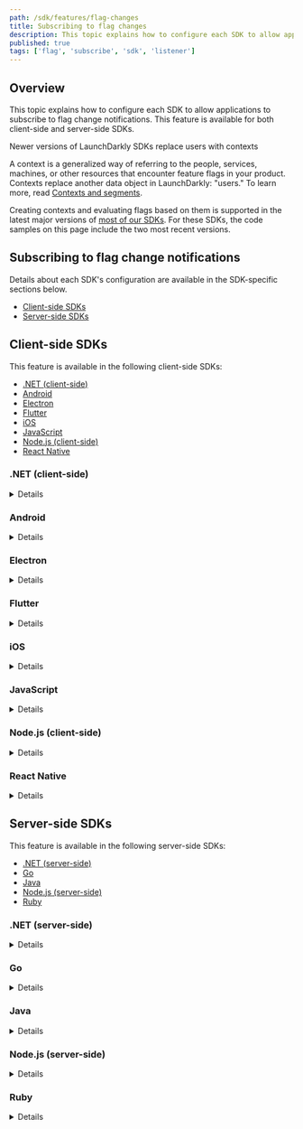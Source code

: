 ```yaml
---
path: /sdk/features/flag-changes
title: Subscribing to flag changes
description: This topic explains how to configure each SDK to allow applications to subscribe to flag change notifications.
published: true
tags: ['flag', 'subscribe', 'sdk', 'listener']
---
```


## Overview

This topic explains how to configure each SDK to allow applications to subscribe to flag change notifications. This feature is available for both client-side and server-side SDKs.

<Callout intent="info">
<CalloutTitle>Newer versions of LaunchDarkly SDKs replace users with contexts</CalloutTitle>
<CalloutDescription>

A context is a generalized way of referring to the people, services, machines, or other resources that encounter feature flags in your product. Contexts replace another data object in LaunchDarkly: "users." To learn more, read [Contexts and segments](/home/contexts).

Creating contexts and evaluating flags based on them is supported in the latest major versions of [most of our SDKs](/sdk). For these SDKs, the code samples on this page include the two most recent versions.

</CalloutDescription>
</Callout>

## Subscribing to flag change notifications

Details about each SDK's configuration are available in the SDK-specific sections below.

* [Client-side SDKs](#client-side-sdks)
* [Server-side SDKs](#server-side-sdks)

## Client-side SDKs

This feature is available in the following client-side SDKs:

* [.NET (client-side)](#net-client-side)
* [Android](#android)
* [Electron](#electron)
* [Flutter](#flutter)
* [iOS](#ios)
* [JavaScript](#javascript)
* [Node.js (client-side)](#nodejs-client-side)
* [React Native](#react-native)

### .NET (client-side)

<Details summary="Expand .NET (client-side) code sample">

The client uses an event pattern which allows your app to subscribe to feature flag changes in real time.

To subscribe to feature flag changes, register listeners for change events from the SDK:

<CodeSample>
<CSTab label=".NET SDK v2.0 (C#)">

```csharp
client.FlagTracker.FlagChanged += (sender, eventArgs) => {
    if (eventArgs.Key == "key-for-flag-i-am-watching") {
        DoSomethingWithNewFlagValue(eventArgs.NewBoolValue);
    }
};
```

</CSTab>
<CSTab label=".NET SDK v1.x (C#)">

```csharp
client.FlagChanged += (sender, eventArgs) => {
    if (eventArgs.Key == "key-for-flag-i-am-watching") {
        DoSomethingWithNewFlagValue(eventArgs.NewBoolValue);
    }
};
```

</CSTab>
</CodeSample>

To learn more, read [`IFlagTracker`](https://launchdarkly.github.io/dotnet-client-sdk/api/LaunchDarkly.Sdk.Client.Interfaces.IFlagTracker.html).
</Details>

### Android

<Details summary="Expand Android code sample">

The client uses a listener pattern which allows your app to subscribe to feature flag changes in real time.

To subscribe to feature flag changes, register listeners for change events from the SDK:

<CodeSample>
<CSTab label="Java">

```java
String flagKey = "yourFlagKey";

FeatureFlagChangeListener listener = new FeatureFlagChangeListener() {
    @Override
    public void onFeatureFlagChange(String flagKey) {
        boolean newValue = LDClient.get().boolVariation(flagKey, false);
    }
};

LDClient.get().registerFeatureFlagListener(flagKey, listener);
```

</CSTab>
<CSTab label="Kotlin">

```kotlin
val flagKey = "yourFlagKey"

val listener = FeatureFlagChangeListener {
    val newValue = LDClient.get().boolVariation(flagKey, false)
}

LDClient.get().registerFeatureFlagListener(flagKey, listener)
```

</CSTab>
</CodeSample>

The flag key passed to `onFeatureFlagChange` is the key of the updated flag, which lets a single listener be registered for multiple flags.

You can also disable listeners by unregistering them:

<CodeSample>
<CSTab label="Java">

```java
LDClient.get().unregisterFeatureFlagListener(flagKey, listener);
```

</CSTab>
<CSTab label="Kotlin">

```kotlin
LDClient.get().unregisterFeatureFlagListener(flagKey, listener)
```

</CSTab>
</CodeSample>

---

<Callout intent="info">
<CalloutTitle>Availability</CalloutTitle>
<CalloutDescription>

These calls have been available since v2.8.0:

* `LDAllFlagsListener`
* `LDClient.registerAllFlagsListener`
* `LDClient.unregisterAllFlagsListener`

</CalloutDescription>
</Callout>

Additionally, we provide an update listener interface for when you want to be notified when the flag cache is updated. The application provides a class implementing `LDAllFlagsListener` which provides the SDK with the method `onChange`. Whenever the SDK's flag cache is updated, it calls the `onChange` method with a list of flag keys for flags that were updated during the update to the flag cache. If no flag values changed, this list is empty.

Here is an example:

<CodeSample>
<CSTab label="Java">

```java
LDAllFlagsListener listener = new LDAllFlagsListener() {
    @Override
    public void onChange(List<String> flagKeys) {
        // Get new values for flagKeys or other operations
    }
};

// register all flags listener
LDClient.get().registerAllFlagsListener(listener);
// when done with all flags listener it should be unregistered
LDClient.get().unregisterAllFlagsListener(listener);
```

</CSTab>
<CSTab label="Kotlin">

```kotlin
val listener = LDAllFlagsListener {
    // Get new values for flag keys (from implicit "it" list variable) or other operations
}

// register all flags listener
LDClient.get().registerAllFlagsListener(listener)
// when done with all flags listener it should be unregistered
LDClient.get().unregisterAllFlagsListener(listener)
```

</CSTab>
</CodeSample>
</Details>

### Electron

<Details summary="Expand Electron code sample">

The client uses an event emitter pattern which allows your app to subscribe to feature flag changes in real time.

To subscribe to feature flag changes, register listeners for change events from the SDK:

<CodeSample>
<CSTab label="JavaScript">

```js
client.on('change:flag-key-123abc', (newValue, oldValue) => {
  console.log('The flag was ' + oldValue + ' and now it is ' + newValue);
});
```

</CSTab>
</CodeSample>

Or, you can listen for all feature flag changes:


<CodeSample>
<CSTab label="JavaScript">

```js
client.on('change', (allFlagChanges) => {
  Object.keys(allFlagChanges).forEach((key) => {
    console.log('Flag ' + key + ' is now ' + allFlagChanges[key]);
  });
});
```

</CSTab>
</CodeSample>

Subscribing to `change` events automatically turns on streaming mode, unless you have explicitly set `streaming` to `false`.

</Details>

### Flutter

<Details summary="Expand Flutter code sample">

The client uses an observer pattern which allows your app to subscribe to feature flag changes in real time.

To subscribe to feature flag changes, register listeners for change events from the SDK:

<CodeSample>
<CSTab label="Dart">

```dart
LDFlagUpdatedCallback listener = (String flagKey) {
  LDClient.boolVariation(flagKey, false).then((bool val) {
      print('${flagKey}: ${val}');
  });
};

await LDClient.registerFeatureFlagListener('flag-key-123abc', listener);
```

</CSTab>
</CodeSample>

The flag key passed to your `LDFlagUpdatedCallback` is the key of the updated flag, which allows a single listener to be registered for multiple flags.

You can also disable listeners by unregistering them:

<CodeSample>
<CSTab label="Dart">

```dart
await LDClient.unregisterFeatureFlagListener(flagKey, listener);
```

</CSTab>
</CodeSample>

Additionally, the SDK provides a listener interface if you want to be notified any time the flag cache is updated. The application provides a callback that is activated whenever the SDK receives new flag data from the service. It calls with a list of flag keys that were updated. If no flag values changed, this list is empty.

<CodeSample>
<CSTab label="Dart">

```dart
LDFlagsReceivedCallback listener = (List<String> flagKeys) {
  print(flagKeys.toString());
};

await LDClient.registerFlagsReceivedListener(listener);
await LDClient.unregisterFlagsReceivedListener(listener);
```

</CSTab>
</CodeSample>
</Details>

### iOS

<Details summary="Expand iOS code sample">

The client uses an observer pattern which allows your app to subscribe to feature flag changes in real time. To subscribe to feature flag changes, register listeners for change events from the SDK.

The SDK provides methods for listening to a single flag, all flags, or no change to any flag. `observeFlagsUnchanged` is called when the SDK successfully receives an update or comes back online but no flags have changed. If the value of the flag changes, the method executes the handler. It passes in the `changedFlag` containing the old and new flag values, and old and new flag value source.

The SDK retains only weak references to the owner, which lets the client app freely destroy owners without issues. Client apps should use a capture list specifying `[weak self]` inside handlers to avoid retain cycles causing a memory leak.

The SDK executes handlers on the main thread. `LDChangedFlag` does not know the type of `oldValue` or `newValue`. The client app should cast the value into the type needed.

<Callout intent="alert">
<CalloutTitle>LDObserverOwner Lifecycle</CalloutTitle>
<CalloutDescription>

The lifetime of the `LDObserverOwner` must extend for at least as long as you want to receive flag change notifications.

</CalloutDescription>
</Callout>

To configure the client:

<CodeSample>
<CSTab label="Swift">

```swift
let flagKey = "flag-key-123abc"
let flagObserverOwner = flagKey as LDObserverOwner

let client = LDClient.get()!

client.observe(keys: [flagKey], owner: flagObserverOwner, handler: { changedFlags in
    if changedFlags[flagKey] != nil {
        // Your code here
    }
})

client.stopObserving(owner: flagObserverOwner)

client.observeFlagsUnchanged(owner: self) {
    client.stopObserving(owner: self as LDObserverOwner)
}

client.observeAll(owner: self) {_ in
    client.stopObserving(owner: self as LDObserverOwner)
}
```

</CSTab>
<CSTab label="Objective-C">

```objectivec
__weak typeof(self) weakSelf = self;
[[LDClient client] observeKeys:self.flagKeys owner:self handler:^(NSDictionary<NSString *,LDChangedFlag *> * _Nonnull changedFlags) {
    __strong typeof(weakSelf) strongSelf = weakSelf;
    for (NSString* flagKey in changedFlags.allKeys) {
        //Your code here
    }
}];
[[LDClient client] observeFlagsUnchangedWithOwner:self handler:^{
    __strong typeof(weakSelf) strongSelf = weakSelf;
    //Your code here
}];
```

</CSTab>
</CodeSample>
</Details>

### JavaScript

<Details summary="Expand JavaScript code sample">

The client uses an event emitter pattern which allows your app to subscribe to feature flag changes in real time.

To subscribe to all feature flag changes, register listeners for change events from the SDK:

<CodeSample>
<CSTab label="JavaScript">

```js
client.on('change', (settings) => {
  console.log('flags changed:', settings);
});
```

</CSTab>
</CodeSample>

The `settings` object contains a map of updated feature flag keys and values. The map only contains the keys to flags that have changed. You can also subscribe to specific flags.

Here's how:

<CodeSample>
<CSTab label="JavaScript">

```js
client.on('change:flag-key-123abc', (value, previous) => {
  console.log('flag-key-123abc changed:', value, '(' + previous + ')');
});
```

</CSTab>
</CodeSample>
</Details>

### Node.js (client-side)

<Details summary="Expand Node.js (client-side) code sample">

The client uses an event emitter pattern which allows your app to subscribe to feature flag changes in real time.

To subscribe to all feature flag changes, register listeners for change events from the SDK:

<CodeSample>
<CSTab label="JavaScript">

```js
client.on('change', allChanges => {
  console.log('flags changed:', JSON.stringify(allChanges));
});
```

</CSTab>
</CodeSample>

The `allChanges` object contains a map of updated feature flag keys and values. The map only contains the keys to flags that have changed. You can also subscribe to specific flags.

Here's how:

<CodeSample>
<CSTab label="JavaScript">

```js
client.on('change:flag-key-123abc', (value, previous) => {
  console.log('flag-key-123abc changed:', value, '(was ' + previous + ')');
});
```

</CSTab>
</CodeSample>
</Details>

### React Native

<Details summary="Expand React Native code sample">

For an app to perform real-time updates, it must register listeners for updates from the SDK for each flag you want it to watch.

Here's how:

<CodeSample>
<CSTab label="JavaScript">

```js
if (this.state.listeners.hasOwnProperty(key)) {
  return;
}
let listener = value => Alert.alert('Listener Callback', value);
client.registerFeatureFlagListener('flag-key-123abc', listener);
this.setState({listeners: {...this.state.listeners, ...{['flag-key-123abc']: listener}}});
```

</CSTab>
</CodeSample>

You can also disable listeners by unregistering them:

<CodeSample>
<CSTab label="JavaScript">

```js
this.state.client.unregisterFeatureFlagListener('flag-key-123abc', this.state.listeners['flag-key-123abc']);
let {['flag-key-123abc']: omit, ...newListeners} = this.state.listeners;
this.setState({listeners: newListeners});
```

</CSTab>
</CodeSample>
</Details>

## Server-side SDKs

This feature is available in the following server-side SDKs:

* [.NET (server-side)](#net-server-side)
* [Go](#go)
* [Java](#java)
* [Node.js (server-side)](#nodejs-server-side)
* [Ruby](#ruby)

### .NET (server-side)

<Details summary="Expand .NET (server-side) code sample">

<Callout intent="info">
<CalloutTitle>This feature is not available in all SDK versions</CalloutTitle>
<CalloutDescription>

The .NET SDK only supports subscribing to flag changes in versions 6.0.0 and higher.

</CalloutDescription>
</Callout>

The SDK provides an event-based mechanism to notify you when flag configurations change. [`LDClient.FlagTracker`](https://launchdarkly.github.io/dotnet-server-sdk/api/LaunchDarkly.Sdk.Server.LdClient.html#LaunchDarkly_Sdk_Server_LdClient_FlagTracker) returns an interface for this mechanism, [`IFlagTracker`](https://launchdarkly.github.io/dotnet-server-sdk/api/LaunchDarkly.Sdk.Server.Interfaces.IFlagTracker.html).

Any event handler that you add to the [`IFlagTracker.FlagChanged`](https://launchdarkly.github.io/dotnet-server-sdk/api/LaunchDarkly.Sdk.Server.Interfaces.IFlagTracker.html#LaunchDarkly_Sdk_Server_Interfaces_IFlagTracker_FlagChanged) event will be called with a [`FlagChangeEvent`](https://launchdarkly.github.io/dotnet-server-sdk/api/LaunchDarkly.Sdk.Server.Interfaces.FlagChangeEvent.html) whenever there is a change in any feature flag's configuration, or in anything else that could indirectly affect the flag value, such as a prerequisite flag or a segment that the flag uses.

The event data consists only of the flag key. It does not contain a flag value, because in server-side SDKs, there is no such thing as a flag value except when it is evaluated for a specific context.

The listener method is called synchronously from a background task.

Here's how:

<CodeSample>
<CSTab label="C#">

```csharp
void LogWheneverAnyFlagChanges(LdClient client) {
    client.FlagTracker.FlagChanged += (sender, event) =>
    {
        Console.WriteLine("Flag \"{0}\" has changed", event.Key);
    };
}
```

</CSTab>
</CodeSample>

To listen for changes in flag values for a specific flag key and context, use [`IFlagTracker.FlagValueChangeHandler()`](https://launchdarkly.github.io/dotnet-server-sdk/api/LaunchDarkly.Sdk.Server.Interfaces.IFlagTracker.html#LaunchDarkly_Sdk_Server_Interfaces_IFlagTracker_FlagValueChangeHandler_). It calls your code with a [`FlagValueChangeEvent`](https://launchdarkly.github.io/dotnet-server-sdk/api/LaunchDarkly.Sdk.Server.Interfaces.FlagValueChangeEvent.html). This is equivalent to re-evaluating the flag for that context whenever there is a change in that flag. Because flag values can have different data types, the value is reported using the general type [`LdValue`](https://launchdarkly.github.io/dotnet-server-sdk/api/LaunchDarkly.Sdk.LdValue.html).

<CodeSample>
<CSTab label=".NET SDK v7.0 (C#)">

```csharp
void LogWheneverOneFlagChangesForOneContext(LdClient client, string flagKey, Context context) {
    client.FlagTracker.FlagChanged += client.FlagTracker.FlagValueChangeHandler(
        flagKey,
        context,
        (sender, event) =>
        {
            Console.WriteLine(
                "Flag \"{0}\" for context \"{1}\" has changed from {2} to {3}",
                flagKey,
                context.Key,
                event.OldValue,
                event.NewValue
            );
        });
}
```

</CSTab>
<CSTab label=".NET SDK v6.x (C#)">

```csharp
void LogWheneverOneFlagChangesForOneUser(LdClient client, string flagKey, User user) {
    client.FlagTracker.FlagChanged += client.FlagTracker.FlagValueChangeHandler(
        flagKey,
        user,
        (sender, event) =>
        {
            Console.WriteLine(
                "Flag \"{0}\" for user \"{1}\" has changed from {2} to {3}",
                flagKey,
                user.Key,
                event.OldValue,
                event.NewValue
            );
        });
}
```

</CSTab>
</CodeSample>
</Details>

### Go

<Details summary="Expand Go code sample">

<Callout intent="info">
<CalloutTitle>This feature is not available in all SDKs or versions</CalloutTitle>
<CalloutDescription>

The Go SDK only supports subscribing to flag changes in versions 5.0.0 and higher.

</CalloutDescription>
</Callout>

The Go SDK provides a channel-based mechanism to notify you when flag configurations change. The [`LDClient.GetFlagTracker()`](https://pkg.go.dev/github.com/launchdarkly/go-server-sdk/v6#LDClient.GetFlagTracker) method returns an interface for this mechanism called [`FlagTracker`](https://pkg.go.dev/github.com/launchdarkly/go-server-sdk/v6/interfaces#FlagTracker).

Calling `GetFlagTracker().AddFlagChangeListener()` provides a channel that receives a [`FlagChangeEvent`](https://pkg.go.dev/github.com/launchdarkly/go-server-sdk/v6/interfaces#FlagChangeEvent) whenever there is a change in any feature flag's configuration. These changes include anything that could indirectly affect the flag value, such as a prerequisite flag or a segment that the flag uses.

The event data consists only of the flag key. It does not contain a flag value, because in server-side SDKs, flags only have values when they are evaluated for a specific evaluation context.

<CodeSample>
<CSTab label="Go SDK v6.0">

```go
import (
    "log"
    ld "github.com/launchdarkly/go-server-sdk/v6"
)

func logWheneverAnyFlagChanges(client *ld.LDClient) {
    updateCh := client.GetFlagTracker().AddFlagChangeListener()
    go func() {
        for event := range updateCh {
            log.Printf("Flag %q has changed", event.Key)
        }
    }()
}
```

</CSTab>
<CSTab label="Go SDK v5.x">

```go
import (
    "log"
    ld "gopkg.in/launchdarkly/go-server-sdk.v5"
)

func logWheneverAnyFlagChanges(client *ld.LDClient) {
    updateCh := client.GetFlagTracker().AddFlagChangeListener()
    go func() {
        for event := range updateCh {
            log.Printf("Flag %q has changed", event.Key)
        }
    }()
}
```

</CSTab>
</CodeSample>

To listen for changes in flag values for a specific flag key and context, use `GetFlagTracker().AddFlagValueChangeListener()`, which provides [`FlagValueChangeEvent`](https://pkg.go.dev/github.com/launchdarkly/go-server-sdk/v6/interfaces#FlagValueChangeEvent)s. This is equivalent to re-evaluating the flag for that context whenever `AddFlagChangeListener()` reports a change in that flag. Because flag values can have different data types, the value is reported using the general type [`ldvalue.Value`](https://pkg.go.dev/github.com/launchdarkly/go-sdk-common/v3@v3.0.0/ldvalue#Value).

<CodeSample>
<CSTab label="Go SDK v6.0">

```go
import (
    "log"
    ld "github.com/launchdarkly/go-server-sdk/v6"
    "github.com/launchdarkly/go-sdk-common/v3/ldcontext"
    "github.com/launchdarkly/go-sdk-common/v3/ldvalue"
)

func logWheneverOneFlagChangesForOneUser(client *ld.LDClient, flagKey string, context ldcontext.Context) {
    updateCh := client.GetFlagTracker().AddFlagValueChangeListener(flagKey, context, ldvalue.Null())
    go func() {
        for event := range updateCh {
            log.Printf("Flag %q for context %q has changed from %s to %s", event.Key,
                context.Key(), event.OldValue, event.NewValue)
        }
    }()
}
```

</CSTab>
<CSTab label="Go SDK v5.x">

```go
import (
    "log"
    ld "gopkg.in/launchdarkly/go-server-sdk.v5"
    "gopkg.in/launchdarkly/go-sdk-common.v2/lduser"
    "gopkg.in/launchdarkly/go-sdk-common.v2/ldvalue"
)

func logWheneverOneFlagChangesForOneUser(client *ld.LDClient, flagKey string, user lduser.User) {
    updateCh := client.GetFlagTracker().AddFlagValueChangeListener(flagKey, user, ldvalue.Null())
    go func() {
        for event := range updateCh {
            log.Printf("Flag %q for user %q has changed from %s to %s", event.Key,
                user.GetKey(), event.OldValue, event.NewValue)
        }
    }()
}
```

</CSTab>
</CodeSample>

With both of these methods, it is the caller's responsibility to consume values from the channel. Letting values accumulate in the channel can cause an SDK goroutine to be blocked.
</Details>

### Java

<Details summary="Expand Java code sample">

<Callout intent="info">
<CalloutTitle>This feature is not available in all SDK versions</CalloutTitle>
<CalloutDescription>

The Java SDK only supports subscribing to flag changes in versions 5.0.0 and higher.

</CalloutDescription>
</Callout>

The SDK provides a listener-based mechanism to notify you when flag configurations change. The [`LDClient.getFlagTracker()`](https://javadoc.io/doc/com.launchdarkly/launchdarkly-java-server-sdk/latest/com/launchdarkly/sdk/server/LDClient.html#getFlagTracker()) method returns an interface for this mechanism, [`FlagTracker`](https://javadoc.io/doc/com.launchdarkly/launchdarkly-java-server-sdk/latest/com/launchdarkly/sdk/server/interfaces/FlagTracker.html).

Calling [`getFlagTracker().addFlagChangeListener`](https://javadoc.io/doc/com.launchdarkly/launchdarkly-java-server-sdk/latest/com/launchdarkly/sdk/server/interfaces/FlagTracker.html#addFlagChangeListener(com.launchdarkly.sdk.server.interfaces.FlagChangeListener)) calls your listener with a [`FlagChangeEvent`](https://javadoc.io/doc/com.launchdarkly/launchdarkly-java-server-sdk/latest/com/launchdarkly/sdk/server/interfaces/FlagChangeEvent.html) whenever there is a change in any feature flag's configuration, or in anything else that could indirectly affect the flag value, such as a prerequisite flag or a user segment that the flag uses.

The event data consists only of the flag key. It does not contain a flag value, because in server-side SDKs, there is no such thing as a flag value except when it is evaluated for a specific set of user properties.

The listener method is called from a worker thread.

Here's how:

<CodeSample>
<CSTab label="Java">

```java
void logWheneverAnyFlagChanges(LDClient client) {
    client.getFlagTracker().addFlagChangeListener(event -> {
        System.out.printf("Flag \"%s\" has changed\n", event.getKey());
    });
}
```

</CSTab>
</CodeSample>

To listen for changes in flag values for a specific flag key and context, use [`getFlagTracker().addFlagValueChangeListener`](https://javadoc.io/doc/com.launchdarkly/launchdarkly-java-server-sdk/latest/com/launchdarkly/sdk/server/interfaces/FlagTracker.html#addFlagValueChangeListener(java.lang.String,com.launchdarkly.sdk.LDContext,com.launchdarkly.sdk.server.interfaces.FlagValueChangeListener)), which provides [`FlagValueChangeEvent`](https://javadoc.io/doc/com.launchdarkly/launchdarkly-java-server-sdk/latest/com/launchdarkly/sdk/server/interfaces/FlagValueChangeEvent.html)s. This is equivalent to re-evaluating the flag for that context whenever `addFlagChangeListener()` reports a change in that flag. Because flag values can have different data types, the value is reported using the general type [`LDValue`](https://javadoc.io/doc/com.launchdarkly/launchdarkly-java-server-sdk/latest/com/launchdarkly/sdk/LDValue.html).

<CodeSample>
<CSTab label="Java SDK v6.0">

```java
void logWheneverOneFlagChangesForOneContext(LDClient client, string flagKey, LDContext context) {
    client.getFlagTracker().addFlagValueChangeListener(flagKey, context, event -> {
        System.out.printf("Flag \"%s\" for context \"%s\" has changed from %s to %s\n", event.getKey(),
            context.getKey(), event.getOldValue(), event.getNewValue());
    });
}
```

</CSTab>
<CSTab label="Java SDK v5.x">

```java
void logWheneverOneFlagChangesForOneUser(LDClient client, string flagKey, LDUser user) {
    client.getFlagTracker().addFlagValueChangeListener(flagKey, user, event -> {
        System.out.printf("Flag \"%s\" for user \"%s\" has changed from %s to %s\n", event.getKey(),
            user.getKey(), event.getOldValue(), event.getNewValue());
    });
}
```

</CSTab>
</CodeSample>
</Details>

### Node.js (server-side)

<Details summary="Expand Node.js (server-side) code sample">

The SDK provides an event-based mechanism to notify you when flag configurations change.

For example, imagine you have a feature flag named `flag-key-123abc`. If the SDK detects a change in `flag-key-123abc`'s configuration, or in anything else that could indirectly affect the flag value, such as a prerequisite flag or a user segment that `flag-key-123abc` uses, it emits two events.

These events are:

* `"update"` and
* `"update:flag-key-123abc"`

You can listen for `"update:flag-key-123abc"` if you only want to know about updates affecting that flag specifically, or `"update"` if you want to be notified about all updates.

For both of these event kinds, an extra parameter is sent to event listeners. This object has the single property `key`, with its value set to the flag key. If you listened for the general `"update"` event, this lets you know which flag changed.

The event parameter does not contain the flag value. In server-side SDKs, there is no such thing as a flag value except when it is evaluated for a specific set of user properties.

To find out what the effect, if any, of the configuration change was, call `variation()` after receiving an update event.

Here is an example:

<CodeSample>
<CSTab label="JavaScript">

```js
client.on('update', (param) => {
  console.log('a flag was changed: ' + param.key);
});

client.on('update:flag-key-123abc', () => {
  console.log('the flag-key-123abc flag was changed');
});
```

</CSTab>
</CodeSample>
</Details>

### Ruby

<Details summary="Expand Ruby code sample">

<Callout intent="info">
<CalloutTitle>This feature is not available in all SDK versions</CalloutTitle>
<CalloutDescription>

The Ruby SDK only supports subscribing to flag changes in versions 7.2.0 and higher.

</CalloutDescription>
</Callout>

The SDK provides a listener-based mechanism to notify you when flag configurations change. The [`LDClient#flag_tracker`](https://launchdarkly.github.io/ruby-server-sdk/LaunchDarkly/LDClient.html#flag_tracker-instance_method) method returns an interface for this mechanism, [`FlagTracker`](https://launchdarkly.github.io/ruby-server-sdk/LaunchDarkly/Interfaces/FlagTracker.html).

Calling [`flag_tracker.add_listener`](https://launchdarkly.github.io/ruby-server-sdk/LaunchDarkly/Interfaces/FlagTracker.html#add_listener-instance_method) calls your listener with a [`FlagChange`](https://launchdarkly.github.io/ruby-server-sdk/LaunchDarkly/Interfaces/FlagChange.html) event whenever there is a change to any of the following: 

* the flag's configuration
* the prerequisite flag's configuration 
* a segment used by the flag


The event data consists only of the flag key. It does not contain a flag value, because server-side SDKs only evaluate flags when you provide a specific context.

The listener method is called from a worker thread.

Here's how:

<CodeSample>
<CSTab label="Ruby">

```ruby
class Listener
    def update(status)
        puts "Flag #{status.key} has changed"
    end
end

client.flag_tracker.add_listener(Listener.new)
```

</CSTab>
</CodeSample>

To listen for changes in flag values for a specific flag key and context, use [`flag_tracker.add_flag_value_change_listener`](https://launchdarkly.github.io/ruby-server-sdk/LaunchDarkly/Interfaces/FlagTracker.html#add_flag_value_change_listener-instance_method), which provides [`FlagValueChange`](https://launchdarkly.github.io/ruby-server-sdk/LaunchDarkly/Interfaces/FlagValueChange.html) events. This is equivalent to re-evaluating the flag for that context whenever `add_listener` reports a change in that flag.

<CodeSample>
<CSTab label="Ruby">

```ruby
class Listener
    def update(changed)
        puts "Flag #{changed.key} has changed from #{changed.old_value} to #{changed.new_value}"
    end
end

client.flag_tracker.add_flag_value_change_listener("example-flag-key", context, Listener.new)
```

</CSTab>
</CodeSample>
</Details>
